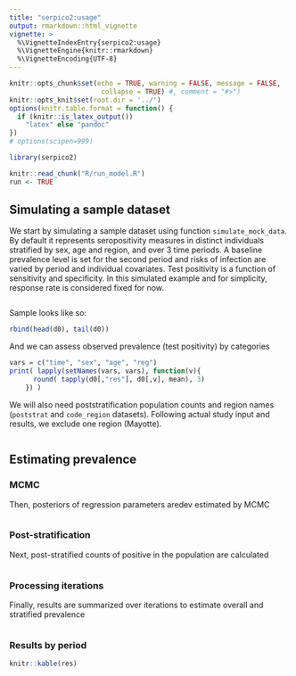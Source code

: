 ```yaml
---
title: "serpico2:usage"
output: rmarkdown::html_vignette
vignette: >
  %\VignetteIndexEntry{serpico2:usage}
  %\VignetteEngine{knitr::rmarkdown}
  %\VignetteEncoding{UTF-8}
---
```


```r
knitr::opts_chunk$set(echo = TRUE, warning = FALSE, message = FALSE,
                       collapse = TRUE) #, comment = "#>")
knitr::opts_knit$set(root.dir = '../')
options(knitr.table.format = function() {
  if (knitr::is_latex_output()) 
    "latex" else "pandoc"
})
# options(scipen=999)
```

```r
library(serpico2)
```

```r
knitr::read_chunk("R/run_model.R")
run <- TRUE
```

## Simulating a sample dataset
We start by simulating a sample dataset using function `simulate_mock_data`. By default it represents seropositivity measures in distinct individuals stratified by sex, age and region, and over 3 time periods. A baseline prevalence level is set for the second period and risks of infection are varied by period and individual covariates. Test positivity is a function of sensitivity and specificity. In this simulated example and for simplicity, response rate is considered fixed for now.

```r

```

Sample looks like so:
```r
rbind(head(d0), tail(d0))
```

And we can assess observed prevalence (test positivity) by categories

```r
vars = c("time", "sex", "age", "reg")
print( lapply(setNames(vars, vars), function(v){
      round( tapply(d0[,"res"], d0[,v], mean), 3)
    }) )
```

We will also need poststratification population counts and region names (`poststrat` and `code_region` datasets). Following actual study input and results, we exclude one region (Mayotte).
```r

```

## Estimating prevalence
### MCMC
Then, posteriors of regression parameters aredev estimated by MCMC
```r

```
### Post-stratification
Next, post-stratified counts of positive in the population are calculated
```r

```

### Processing iterations
Finally, results are summarized over iterations to estimate overall and stratified prevalence
```r

```

### Results by period
```r
knitr::kable(res)
```


